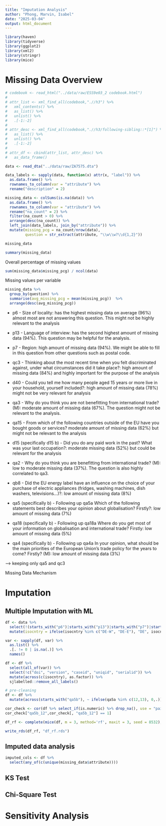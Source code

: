 ```yaml
---
title: "Imputation Analysis"
author: "Phong, Marvin, Isabel"
date: "2025-03-04"
output: html_document
---
```


```r
library(haven)
library(tidyverse)
library(ggplot2)
library(xml2)
library(stringr)
library(mice)
```

# Missing Data Overview

```r
# codebook <- read_html("../data/raw/ESS9e03_2 codebook.html")
# 
# attr_list <- xml_find_all(codebook,".//h3") %>% 
#   xml_contents() %>% 
#   as_list() %>% 
#   unlist() %>% 
#   .[-1:-2]
# 
# attr_desc <- xml_find_all(codebook,".//h3/following-sibling::*[1]") %>% 
#   as_list() %>% 
#   unlist() %>% 
#   .[-1:-2]
# 
# attr_df <- cbind(attr_list, attr_desc) %>% 
#   as_data_frame()
```

```r
data <- read_dta("../data/raw/ZA7575.dta") 

data_labels <- sapply(data, function(x) attr(x, "label")) %>% 
  as.data.frame() %>% 
  rownames_to_column(var = "attribute") %>% 
  rename("description" = 2)

missing_data <- colSums(is.na(data)) %>% 
  as.data.frame() %>% 
  rownames_to_column(var = "attribute") %>% 
  rename("na_count" = 2) %>% 
  filter(na_count > 0) %>% 
  arrange(desc(na_count)) %>% 
  left_join(data_labels, join_by("attribute")) %>% 
  mutate(missing_pcg = na_count/nrow(data),
         question = str_extract(attribute, "\\w\\w?\\d{1,2}")) 

missing_data

summary(missing_data)
```

Overall percentage of missing values

```r
sum(missing_data$missing_pcg) / ncol(data)
```

Missing values per variable

```r
missing_data %>% 
  group_by(question) %>% 
  summarise(avg_missing_pcg = mean(missing_pcg))  %>% 
  arrange(desc(avg_missing_pcg))
```

-   p6 - Size of locality: has the highest missing data on average (96%) almost most are not answering this question. This might not be highly relevant to the analysis

-   p13 - Language of interview: has the second highest amount of missing data (94%). This question may be helpful for the analysis.

-   p7 - Region: high amount of missing data (94%). We might be able to fill in this question from other questions such as postal code.

-   qc3 - Thinking about the most recent time when you felt discriminated against, under what circumstances did it take place?: high amount of missing data (84%) and highly important for the purpose of the analysis

-   d40 - Could you tell me how many people aged 15 years or more live in your household, yourself included?: high amount of missing data (78%) might not be very relevant for analysis

-   qa3 - Why do you think you are not benefitting from international trade? (M): moderate amount of missing data (67%). The question might not be relevant to the analysis.

-   qa15 - From which of the following countries outside of the EU have you bought goods or services? moderate amount of missing data (62%) but might not be relevant to the analysis

-   d15 (specifically d15 b) - Did you do any paid work in the past? What was your last occupation?: moderate missing data (52%) but could be relevant for the analysis

-   qa2 - Why do you think you are benefitting from international trade? (M): low to moderate missing data (37%). The question is also highly correlated to qa3.

-   qb8 - Did the EU energy label have an influence on the choice of your purchase of electric appliances (fridges, washing machines, dish washers, televisions…)?: low amount of missing data (8%)

-   qa5 (specifically b) - Following up qa5a Which of the following statements best describes your opinion about globalisation? Firstly?: low amount of missing data (7%)

-   qa18 (specifically b) - Following up qa18a Where do you get most of your information on globalisation and international trade? Firstly: low amount of missing data (5%)

-   qa4 (specifically b) - Following up qa4a In your opinion, what should be the main priorities of the European Union's trade policy for the years to come? Firstly? (M): low amount of missing data (3%)

--\> keeping only qa5 and qc3

Missing Data Mechanism

# Imputation

## Multiple Imputation with ML

```r
df <- data %>% 
  select(!(starts_with("p6")|starts_with("p13")|starts_with("p7")|starts_with("d40")|starts_with("qa3")|starts_with("qa15")|starts_with("d15b")|starts_with("qa2")|starts_with("qb8")|starts_with("qa18b")|starts_with("qa4b"))) %>% 
  mutate(isocntry = ifelse(isocntry %in% c("DE-W", "DE-E"), "DE", isocntry))

var <- sapply(df, var) %>% 
  as.list() %>% 
  .[. != 0 | is.na(.)] %>% 
  names()

df <- df %>% 
  select(all_of(var)) %>% 
  select(!c("doi", "version", "caseid", "uniqid", "serialid")) %>% 
  mutate(across(c(isocntry), as.factor)) %>% 
  sjlabelled::remove_all_labels()

# pre-cleaning 
df <- df %>% 
  mutate(across(starts_with("qa5b"), ~ ifelse(qa5a %in% c(12,13), 0,.)))
```

```r
cor_check <- cor(df %>% select_if(is.numeric) %>% drop_na(), use = "pairwise.complete.obs") 
cor_check["qa5b_12",cor_check[, "qa5b_12"] == 1]
```

```r
df_rf <- complete(mice(df, m = 3, method='rf', maxit = 3, seed = 8532), action=3)
```

```r
write_rds(df_rf, "df_rf.rds")
```

## Imputed data analysis

```r
imputed_cols <- df %>% 
  select(any_of(c(unique(missing_data$attribute))))
```

## KS Test

## Chi-Square Test

# Sensitivity Analysis
